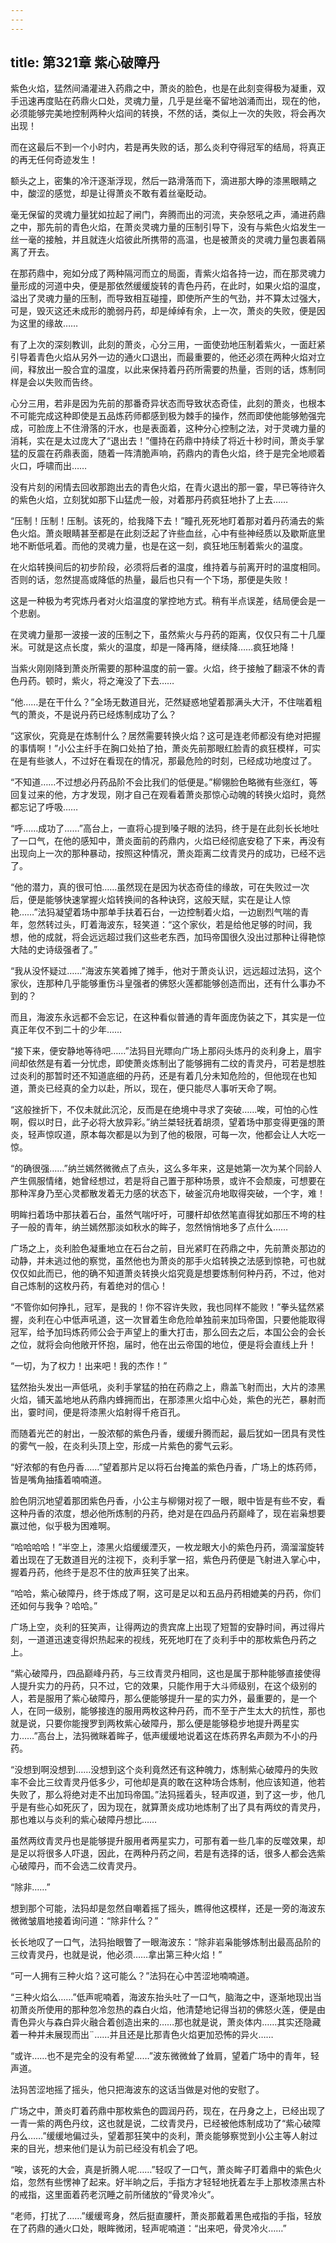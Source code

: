 ```yaml
---
---
---
```

title: 第321章 紫心破障丹
---



紫色火焰，猛然间涌灌进入药鼎之中，萧炎的脸色，也是在此刻变得极为凝重，双手迅速再度贴在药鼎火口处，灵魂力量，几乎是丝毫不留地汹涌而出，现在的他，必须能够完美地控制两种火焰间的转换，不然的话，类似上一次的失败，将会再次出现！

而在这最后不到一个小时内，若是再失败的话，那么炎利夺得冠军的结局，将真正的再无任何奇迹发生！

额头之上，密集的冷汗逐渐浮现，然后一路滑落而下，滴进那大睁的漆黑眼睛之中，酸涩的感觉，却是让得萧炎不敢有着丝毫眨动。

毫无保留的灵魂力量犹如拉起了闸门，奔腾而出的河流，夹杂怒吼之声，涌进药鼎之中，那先前的青色火焰，在萧炎灵魂力量的压制引导下，没有与紫色火焰发生一丝一毫的接触，并且就连火焰彼此所携带的高温，也是被萧炎的灵魂力量包裹着隔离了开去。

在那药鼎中，宛如分成了两种隔河而立的局面，青紫火焰各持一边，而在那灵魂力量形成的河道中央，便是那依然缓缓旋转的青色丹药，在此时，如果火焰的温度，溢出了灵魂力量的压制，而导致相互碰撞，即使所产生的气劲，并不算太过强大，可是，毁灭这还未成形的脆弱丹药，却是绰绰有余，上一次，萧炎的失败，便是因为这里的缘故……

有了上次的深刻教训，此刻的萧炎，心分三用，一面使劲地压制着紫火，一面赶紧引导着青色火焰从另外一边的通火口退出，而最重要的，他还必须在两种火焰对立间，释放出一股合宜的温度，以此来保持着丹药所需要的热量，否则的话，炼制同样是会以失败而告终。

心分三用，若非是因为先前的那番奇异状态而导致状态奇佳，此刻的萧炎，也根本不可能完成这种即使是五品炼药师都感到极为棘手的操作，然而即使他能够勉强完成，可脸庞上不住滑落的汗水，也是表面着，这种分心控制之法，对于灵魂力量的消耗，实在是太过庞大了“退出去！”僵持在药鼎中持续了将近十秒时间，萧炎手掌猛的反震在药鼎表面，随着一阵清脆声响，药鼎内的青色火焰，终于是完全地顺着火口，呼啸而出……

没有片刻的闲情去回收那跑出去的青色火焰，在青火退出的那一霎，早已等待许久的紫色火焰，立刻犹如那下山猛虎一般，对着那丹药疯狂地扑了上去……

“压制！压制！压制。该死的，给我降下去！”瞳孔死死地盯着那对着丹药涌去的紫色火焰。萧炎眼睛甚至都是在此刻泛起了许些血丝，心中有些神经质以及歇斯底里地不断低吼着。而他的灵魂力量，也是在这一刻，疯狂地压制着紫火的温度。

在火焰转换间后的初步阶段，必须将后者的温度，维持着与前离开时的温度相同。否则的话，忽然提高或降低的热量，最后也只有一个下场，那便是失败！

这是一种极为考究炼丹者对火焰温度的掌控地方式。稍有半点误差，结局便会是一个悲剧。

在灵魂力量那一波接一波的压制之下，虽然紫火与丹药的距离，仅仅只有二十几厘米。可就是这点长度，紫火的温度，却是一降再降，继续降……疯狂地降！

当紫火刚刚降到萧炎所需要的那种温度的前一霎。火焰，终于接触了翻滚不休的青色丹药。顿时，紫火，将之淹没了下去……

“他……是在干什么？”全场无数道目光，茫然疑惑地望着那满头大汗，不住喘着粗气的萧炎，不是说丹药已经炼制成功了么？

“这家伙，究竟是在炼制什么？居然需要转换火焰？这可是连老师都没有绝对把握的事情啊！”小公主纤手在胸口处拍了拍，萧炎先前那眼红脸青的疯狂模样，可实在是有些骇人，不过好在看现在的情况，那最危险的时刻，已经成功地度过了。

“不知道……不过想必丹药品阶不会比我们的低便是。”柳翎脸色略微有些涨红，等回复过来的他，方才发现，刚才自己在观看着萧炎那惊心动魄的转换火焰时，竟然都忘记了呼吸……

“呼……成功了……”高台上，一直将心提到嗓子眼的法犸，终于是在此刻长长地吐了一口气，在他的感知中，萧炎面前的药鼎内，火焰已经彻底安稳了下来，再没有出现向上一次的那种暴动，按照这种情况，萧炎距离二纹青灵丹的成功，已经不远了。

“他的潜力，真的很可怕……虽然现在是因为状态奇佳的缘故，可在失败过一次后，便是能够快速掌握火焰转换间的各种诀窍，这般天赋，实在是让人惊艳……”法犸凝望着场中那单手扶着石台，一边控制着火焰，一边剧烈气喘的青年，忽然转过头，盯着海波东，轻笑道：“这个家伙，若是给他足够的时间，我想，他的成就，将会远远超过我们这些老东西，加玛帝国很久没出过那种让得艳惊大陆的史诗级强者了。”

“我从没怀疑过……”海波东笑着摊了摊手，他对于萧炎认识，远远超过法犸，这个家伙，连那种几乎能够重伤斗皇强者的佛怒火莲都能够创造而出，还有什么事办不到的？

而且，海波东永远都不会忘记，在这种看似普通的青年面庞伪装之下，其实是一位真正年仅不到二十的少年……

“接下来，便安静地等待吧……”法犸目光瞟向广场上那闷头炼丹的炎利身上，眉宇间却依然是有着一分忧虑，即使萧炎炼制出了能够拥有二纹的青灵丹，可若是想胜过炎利的那暂时还不知道底细的丹药，还是有着几分未知危险的，但他现在也知道，萧炎已经真的全力以赴，所以，现在，便只能尽人事听天命了啊。

“这般挫折下，不仅未就此沉沦，反而是在绝境中寻求了突破……唉，可怕的心性啊，假以时日，此子必将大放异彩。”纳兰桀轻抚着胡须，望着场中那变得更强的萧炎，轻声惊叹道，原本每次都是以为到了他的极限，可每一次，他都会让人大吃一惊。

“的确很强……”纳兰嫣然微微点了点头，这么多年来，这是她第一次为某个同龄人产生佩服情绪，她曾经想过，若是将自己置于那种场景，或许不会颓废，可想要在那种浑身乃至心灵都散发着无力感的状态下，破釜沉舟地取得突破，一个字，难！

明眸扫着场中那扶着石台，虽然气喘吁吁，可腰杆却依然笔直得犹如那压不垮的柱子一般的青年，纳兰嫣然那淡如秋水的眸子，忽然悄悄地多了点什么……

广场之上，炎利脸色凝重地立在石台之前，目光紧盯在药鼎之中，先前萧炎那边的动静，并未逃过他的察觉，虽然他也为萧炎的那手火焰转换之法感到惊艳，可也就仅仅如此而已，他的确不知道萧炎转换火焰究竟是想要炼制何种丹药，不过，他对自己炼制的这枚丹药，有着绝对的信心！

“不管你如何挣扎，冠军，是我的！你不容许失败，我也同样不能败！”拳头猛然紧握，炎利在心中低声吼道，这一次冒着生命危险单独前来加玛帝国，只要他能取得冠军，给予加玛炼药师公会于声望上的重大打击，那么回去之后，本国公会的会长之位，就将会向他敞开怀抱，届时，他在出云帝国的地位，便是将会直线上升！

“一切，为了权力！出来吧！我的杰作！”

猛然抬头发出一声低吼，炎利手掌猛的拍在药鼎之上，鼎盖飞射而出，大片的漆黑火焰，铺天盖地地从药鼎内蜂拥而出，在那漆黑火焰中心处，紫色的光芒，暴射而出，霎时间，便是将漆黑火焰射得千疮百孔。

而随着光芒的射出，一股浓郁的紫色丹香，缓缓升腾而起，最后犹如一团具有灵性的雾气一般，在炎利头顶上空，形成一片紫色的雾气云彩。

“好浓郁的有色丹香……”望着那片足以将石台掩盖的紫色丹香，广场上的炼药师，皆是嘴角抽搐着喃喃道。

脸色阴沉地望着那团紫色丹香，小公主与柳翎对视了一眼，眼中皆是有些不安，看这种丹香的浓度，想必他所炼制的丹药，绝对是在四品丹药巅峰了，现在岩枭想要赢过他，似乎极为困难啊。

“哈哈哈哈！”半空上，漆黑火焰缓缓湮灭，一枚龙眼大小的紫色丹药，滴溜溜旋转着出现在了无数道目光的注视下，炎利手掌一招，紫色丹药便是飞射进入掌心中，握着丹药，他终于是忍不住的放声狂笑了出来。

“哈哈，紫心破障丹，终于炼成了啊，这可是足以和五品丹药相媲美的丹药，你们还如何与我争？哈哈。”

广场上空，炎利的狂笑声，让得两边的贵宾席上出现了短暂的安静时间，再过得片刻，一道道迅速变得炽热起来的视线，死死地盯在了炎利手中的那枚紫色丹药之上。

“紫心破障丹，四品巅峰丹药，与三纹青灵丹相同，这也是属于那种能够直接使得人提升实力的丹药，只不过，它的效果，只能作用于大斗师级别，在这个级别的人，若是服用了紫心破障丹，那么便能够提升一星的实力外，最重要的，是一个人，在同一级别，能够接连的服用两枚这种丹药，而不至于产生太大的抗性，那也就是说，只要你能搜罗到两枚紫心破障丹，那么便是能够稳步地提升两星实力……”高台上，法犸微眯着眸子，低声缓缓地说着这在炼药界名声颇为不小的丹药。

“没想到啊没想到……没想到这个炎利竟然还有这种魄力，炼制紫心破障丹的失败率不会比三纹青灵丹低多少，可他却是真的敢在这种场合炼制，他应该知道，他若失败了，那么将绝对走不出加玛帝国。”法犸摇着头，轻声叹道，到了这一步，他几乎是有些心如死灰了，因为现在，就算萧炎成功地炼制了出了具有两纹的青灵丹，那也难以与炎利的紫心破障丹想比……

虽然两纹青灵丹也是能够提升服用者两星实力，可那有着一些几率的反噬效果，却是足以将很多人吓退，因此，在两种丹药之间，若是有选择的话，很多人都会选紫心破障丹，而不会选二纹青灵丹。

“除非……”

想到那个可能，法犸却是忽然自嘲着摇了摇头，瞧得他这模样，还是一旁的海波东微微皱眉地接着询问道：“除非什么？”

长长地叹了一口气，法犸抬眼瞥了一眼海波东：“除非岩枭能够炼制出最高品阶的三纹青灵丹，也就是说，他必须……拿出第三种火焰！”

“可一人拥有三种火焰？这可能么？”法犸在心中苦涩地喃喃道。

“三种火焰么……”低声呢喃着，海波东抬头吐了一口气，脑海之中，逐渐地现出当初萧炎所使用的那种忽冷忽热的森白火焰，他清楚地记得当初的佛怒火莲，便是由青色异火与森白异火融合着创造出来的……那也就是说，萧炎体内……其实还隐藏着一种并未展现而出¨……并且还是比那青色火焰更加恐怖的异火……

“或许……也不是完全的没有希望……”波东微微耸了耸肩，望着广场中的青年，轻声道。

法犸苦涩地摇了摇头，他只把海波东的这话当做是对他的安慰了。

广场之中，萧炎盯着药鼎中那枚紫色的圆润丹药，现在，在丹身之上，已经出现了一青一紫的两色丹纹，这也就是说，二纹青灵丹，已经被他炼制成功了“紫心破障丹么……”缓缓地偏过头，望着那狂笑中的炎利，萧炎能够察觉到小公主等人射过来的目光，想来他们是认为前已经没有机会了吧。

“唉，该死的大会，真是折腾人呢……”轻叹了一口气，萧炎眸子盯着鼎中的紫色火焰，忽然有些愣神了起来。好半晌之后，手指方才轻轻地抚着左手上那枚漆黑古朴的戒指，这里面着药老沉睡之前所储放的“骨灵冷火”。

“老师，打扰了……”缓缓弯身，然后挺直腰杆，萧炎那戴着黑色戒指的手指，轻放在了药鼎的通火口处，眼眸微闭，轻声呢喃道：“出来吧，骨灵冷火……”